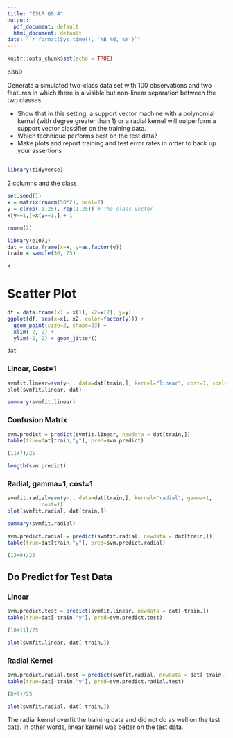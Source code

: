 ```yaml
---
title: "ISLR Q9.4"
output:
  pdf_document: default
  html_document: default
date: "`r format(Sys.time(), '%B %d, %Y')`"
---
```


```r
knitr::opts_chunk$set(echo = TRUE)
```

p369

Generate a simulated two-class data set with 100 observations and two features in which there is a visible but non-linear separation between the two classes. 

 - Show that in this setting, a support vector machine with a polynomial kernel (with degree greater than 1) or a radial kernel will outperform a support vector classifier on the training data. 
 - Which technique performs best on the test data? 
 - Make plots and report training and test error rates in order to back up your assertions

## 

```r
library(tidyverse)
```

2 columns and the class
```r
set.seed(1)
x = matrix(rnorm(50*2), ncol=2)
y = c(rep(-1,25), rep(1,25)) # The class vector
x[y==1,]=x[y==1,] + 1
```

```r
rnorm(2)
```

```r
library(e1071)
dat = data.frame(x=x, y=as.factor(y))
train = sample(50, 25)
```

```r
x
```

# Scatter Plot
```r
df = data.frame(x1 = x[1], x2=x[2], y=y)
ggplot(df, aes(x=x1, x2, color=factor(y))) +
  geom_point(size=2, shape=23) + 
  xlim(-2, 2) + 
  ylim(-2, 2) + geom_jitter()
```

```r
dat
```


### Linear, Cost=1
```r
svmfit.linear=svm(y~., data=dat[train,], kernel="linear", cost=1, scale = FALSE)
plot(svmfit.linear, dat)
```

```r
summary(svmfit.linear)
```

### Confusion Matrix
```r
svm.predict = predict(svmfit.linear, newdata = dat[train,])
table(true=dat[train,"y"], pred=svm.predict)
```
```r
(11+7)/25
```
```r
length(svm.predict)
```


### Radial, gamma=1, cost=1
```r
svmfit.radial=svm(y~., data=dat[train,], kernel="radial", gamma=1,
           cost=1)
plot(svmfit.radial, dat[train,])
```

```r
summary(svmfit.radial)
```
```r
svm.predict.radial = predict(svmfit.radial, newdata = dat[train,])
table(true=dat[train,"y"], pred=svm.predict.radial)
```

```r
(13+9)/25
```
## Do Predict for Test Data

### Linear
```r
svm.predict.test = predict(svmfit.linear, newdata = dat[-train,])
table(true=dat[-train,"y"], pred=svm.predict.test)
```

```r
(10+11)/25
```
```r
plot(svmfit.linear, dat[-train,])
```

### Radial Kernel

```r
svm.predict.radial.test = predict(svmfit.radial, newdata = dat[-train,])
table(true=dat[-train,"y"], pred=svm.predict.radial.test)
```

```r
(8+9)/25
```

```r
plot(svmfit.radial, dat[-train,])
```

The radial kernel overfit the training data and did not do as well on the test data.
In other words, linear kernel was better on the test data.
